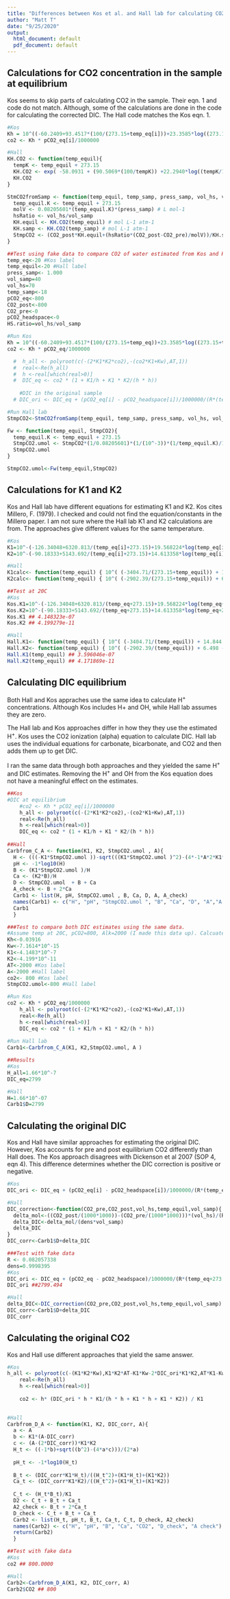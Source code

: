 ```yaml
---
title: "Differences between Kos et al. and Hall lab for calculating CO2 during headspace equilirations"
author: "Matt T"
date: "9/25/2020"
output:
  html_document: default
  pdf_document: default
---
```

## Calculations for CO2 concentration in the sample at equilibrium
Kos seems to skip parts of calculating CO2 in the sample. Their eqn. 1 and code do not match. Although, some of the calculations are done in the code for calculating the corrected DIC. The Hall code matches the Kos eqn. 1.
```r
#Kos
Kh = 10^((-60.2409+93.4517*(100/(273.15+temp_eq[i]))+23.3585*log((273.15+temp_eq[i])/100))/log(10)) # mol/L/atm equilibration conditions
co2 <- Kh * pCO2_eq[i]/1000000

#Hall
KH.CO2 <- function(temp_equil){
  tempK <- temp_equil + 273.15
  KH.CO2 <- exp( -58.0931 + (90.5069*(100/tempK)) +22.2940*log((tempK/100), base=exp(1)) )
  KH.CO2
}

StmCO2fromSamp <- function(temp_equil, temp_samp, press_samp, vol_hs, vol_samp, CO2_pre,CO2_post){
  temp_equil.K <- temp_equil + 273.15
  molV <- 0.08205601*(temp_equil.K)*(press_samp) # L mol-1
  hsRatio <- vol_hs/vol_samp
  KH.equil <- KH.CO2(temp_equil) # mol L-1 atm-1
  KH.samp <- KH.CO2(temp_samp) # mol L-1 atm-1
  StmpCO2 <- (CO2_post*KH.equil+(hsRatio*(CO2_post-CO2_pre)/molV))/KH.samp
}

##Test using fake data to compare CO2 of water estimated from Kos and Hall lab
temp_eq<-20 #Kos label
temp_equil<-20 #Hall label
press_samp<- 1.000
vol_samp=40
vol_hs=70 
temp_samp<-18
pCO2_eq<-800
CO2_post<-800
CO2_pre<-0
pCO2_headspace<-0
HS.ratio=vol_hs/vol_samp

#Run Kos
Kh = 10^((-60.2409+93.4517*(100/(273.15+temp_eq))+23.3585*log((273.15+temp_eq)/100))/log(10)) # mol/L/atm equilibration conditions
co2 <- Kh * pCO2_eq/1000000

  #  h_all <- polyroot(c(-(2*K1*K2*co2),-(co2*K1+Kw),AT,1))
  #  real<-Re(h_all)
  #  h <-real[which(real>0)]
  #  DIC_eq <- co2 * (1 + K1/h + K1 * K2/(h * h))
    
    #DIC in the original sample
  # DIC_ori <- DIC_eq + (pCO2_eq[i] - pCO2_headspace[i])/1000000/(R*(temp_eq[i]+273.15))*HS.ratio

#Run Hall lab
StmpCO2<-StmCO2fromSamp(temp_equil, temp_samp, press_samp, vol_hs, vol_samp, CO2_pre,CO2_post)

Fw <- function(temp_equil, StmpCO2){
  temp_equil.K <- temp_equil + 273.15
  StmpCO2.umol <- StmpCO2*(1/0.08205601)*(1/(10^-3))*(1/temp_equil.K)/1000
  StmpCO2.umol
}

StmpCO2.umol<-Fw(temp_equil,StmpCO2)

```

## Calculations for K1 and K2
Kos and Hall lab have different equations for estimating K1 and K2. Kos cites  Millero, F. (1979). I checked and could not find the equation/constants in the Millero paper. 
I am not sure where the Hall lab K1 and K2 calculations are from.
The approaches give different values for the same temperature.

```r
#Kos
K1=10^-(-126.34048+6320.813/(temp_eq[i]+273.15)+19.568224*log(temp_eq[i]+273.15))
K2=10^-(-90.18333+5143.692/(temp_eq[i]+273.15)+14.613358*log(temp_eq[i]+273.15))

#Hall
K1calc<- function(temp_equil) { 10^( (-3404.71/(273.15+temp_equil)) + 14.844 -0.033*(temp_equil+273.15) )}
K2calc<- function(temp_equil) { 10^( (-2902.39/(273.15+temp_equil)) + 6.498 -0.0238*(temp_equil+273.15) )}

##Test at 20C
#Kos
Kos.K1=10^-(-126.34048+6320.813/(temp_eq+273.15)+19.568224*log(temp_eq+273.15))
Kos.K2=10^-(-90.18333+5143.692/(temp_eq+273.15)+14.613358*log(temp_eq+273.15))
Kos.K1 ## 4.148323e-07
Kos.K2 ## 4.199279e-11

#Hall
Hall.K1<- function(temp_equil) { 10^( (-3404.71/(temp_equil)) + 14.844 -0.033*(temp_equil) )}
Hall.K2<- function(temp_equil) { 10^( (-2902.39/(temp_equil)) + 6.498 -0.0238*(temp_equil) )}
Hall.K1(temp_equil) ## 3.596046e-07
Hall.K2(temp_equil) ## 4.171869e-11

```

## Calculating DIC equilibrium
Both Hall and Kos appraches use the same idea to calculate H^+^ concentrations. Although Kos includes H+ and OH, while Hall lab assumes they are zero. 

The Hall lab and Kos approaches differ in how they they use the estimated H^+^. Kos uses the CO2 ionization (alpha) equation to calculate DIC. Hall lab uses the individual equations for carbonate, bicarbonate, and CO2 and then adds them up to get DIC. 

I ran the same data through both approaches and they yielded the same H^+^ and DIC estimates. Removing the H^+^ and OH from the Kos equation does not have a meaningful effect on the estimates. 

```r
##Kos
#DIC at equilibrium
    #co2 <- Kh * pCO2_eq[i]/1000000
    h_all <- polyroot(c(-(2*K1*K2*co2),-(co2*K1+Kw),AT,1))
    real<-Re(h_all)
    h <-real[which(real>0)]
    DIC_eq <- co2 * (1 + K1/h + K1 * K2/(h * h)) 
    
##Hall
Carbfrom_C_A <- function(K1, K2, StmpCO2.umol , A){
  H <- (((-K1*StmpCO2.umol ))-sqrt(((K1*StmpCO2.umol )^2)-(4*-1*A*2*K1*K2*StmpCO2.umol )))/(2*-1*A)
  pH <- -1*log10(H)
  B <- (K1*StmpCO2.umol )/H
  Ca <- (K2*B)/H
  D <- StmpCO2.umol  + B + Ca
  A_check <- B + 2*Ca
  Carb1 <- list(H, pH, StmpCO2.umol , B, Ca, D, A, A_check)
  names(Carb1) <- c("H", "pH", "StmpCO2.umol ", "B", "Ca", "D", "A","A check")
  Carb1
  }

###Test to compare both DIC estimates using the same data.
#Assume temp at 20C, pCO2=800, Alk=2000 (I made this data up). Calcuate Kh, Kw, K1, and K2 using Kos approach for consistentcy (Remember, we have different equations for K1 and K2).
Kh<-0.03916
Kw<-7.1614*10^-15
K1<-4.1483*10^-7
K2<-4.199*10^-11
AT<-2000 #Kos label
A<-2000 #Hall label
co2<- 800 #Kos label
StmpCO2.umol<-800 #Hall label

#Run Kos
co2 <- Kh * pCO2_eq/1000000
    h_all <- polyroot(c(-(2*K1*K2*co2),-(co2*K1+Kw),AT,1))
    real<-Re(h_all)
    h <-real[which(real>0)]
    DIC_eq <- co2 * (1 + K1/h + K1 * K2/(h * h)) 
    
#Run Hall lab
Carb1<-Carbfrom_C_A(K1, K2,StmpCO2.umol, A )

##Results
#Kos
H_all=1.66*10^-7
DIC_eq=2799

#Hall
H=1.66*10^-07
Carb1$D=2799
```
## Calculating the original DIC 
Kos and Hall have similar approaches for estimating the original DIC. 
However, Kos accounts for pre and post equilibrium CO2 differently than Hall does. The Kos approach disagrees with Dickenson et al 2007 (SOP 4, eqn 4). This difference determines whether the DIC correction is positive or negative. 

```r

#Kos
DIC_ori <- DIC_eq + (pCO2_eq[i] - pCO2_headspace[i])/1000000/(R*(temp_eq[i]+273.15))*HS.ratio

#Hall
DIC_correction<-function(CO2_pre,CO2_post,vol_hs,temp_equil,vol_samp){
  delta_mol<-((CO2_post/(1000*1000))-(CO2_pre/(1000*1000)))*(vol_hs)/(R*(temp_equil + 273.15))
  delta_DIC<-delta_mol/(dens*vol_samp)
  delta_DIC
}
DIC_corr<-Carb1$D+delta_DIC

###Test with fake data
R <- 0.082057338
dens=0.9998395
#Kos
DIC_ori <- DIC_eq + (pCO2_eq - pCO2_headspace)/1000000/(R*(temp_eq+273.15))*HS.ratio
DIC_ori ##2799.494

#Hall
delta_DIC<-DIC_correction(CO2_pre,CO2_post,vol_hs,temp_equil,vol_samp)
DIC_corr<-Carb1$D+delta_DIC
DIC_corr
```

## Calculating the original CO2
Kos and Hall use different approaches that yield the same answer.
```r
#Kos
h_all <- polyroot(c(-(K1*K2*Kw),K1*K2*AT-K1*Kw-2*DIC_ori*K1*K2,AT*K1-Kw+K1*K2-DIC_ori*K1,AT+K1,1))
    real<-Re(h_all)
    h <-real[which(real>0)]
    
    co2 <- h* (DIC_ori * h * K1/(h * h + K1 * h + K1 * K2)) / K1
   

#Hall
Carbfrom_D_A <- function(K1, K2, DIC_corr, A){
  a <- A
  b <- K1*(A-DIC_corr)
  c <- (A-(2*DIC_corr))*K1*K2
  H_t <- ((-1*b)+sqrt((b^2)-(4*a*c)))/(2*a)
  
  pH_t <- -1*log10(H_t)
  
  B_t <- (DIC_corr*K1*H_t)/((H_t^2)+(K1*H_t)+(K1*K2))
  Ca_t <- (DIC_corr*K1*K2)/((H_t^2)+(K1*H_t)+(K1*K2))
  
  C_t <- (H_t*B_t)/K1
  D2 <- C_t + B_t + Ca_t
  A2_check <- B_t + 2*Ca_t
  D_check <- C_t + B_t + Ca_t
  Carb2 <- list(H_t, pH_t, B_t, Ca_t, C_t, D_check, A2_check)
  names(Carb2) <- c("H", "pH", "B", "Ca", "CO2", "D_check", "A check")
  return(Carb2)
  }

##Test with fake data
#Kos
co2 ## 800.0000

#Hall
Carb2<-Carbfrom_D_A(K1, K2, DIC_corr, A)
Carb2$CO2 ## 800

```
